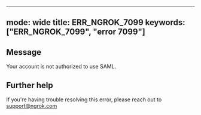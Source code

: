 
---
mode: wide
title: ERR_NGROK_7099
keywords: ["ERR_NGROK_7099", "error 7099"]
---

## Message
Your account is not authorized to use SAML.




## Further help
If you're having trouble resolving this error, please reach out to [support@ngrok.com](mailto:support@ngrok.com?subject=Help%20with%20ERR_NGROK_7099)

